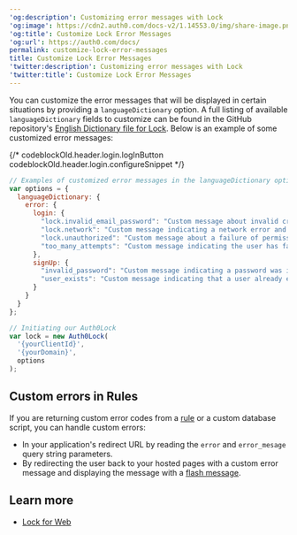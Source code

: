 ---
'og:description': Customizing error messages with Lock
'og:image': https://cdn2.auth0.com/docs-v2/1.14553.0/img/share-image.png
'og:title': Customize Lock Error Messages
'og:url': https://auth0.com/docs/
permalink: customize-lock-error-messages
title: Customize Lock Error Messages
'twitter:description': Customizing error messages with Lock
'twitter:title': Customize Lock Error Messages
---
You can customize the error messages that will be displayed in certain situations by providing a `languageDictionary` option. A full listing of available `languageDictionary` fields to customize can be found in the GitHub repository's [English Dictionary file for Lock](https://github.com/auth0/lock/blob/master/src/i18n/en.js). Below is an example of some customized error messages:

{/* codeblockOld.header.login.logInButton codeblockOld.header.login.configureSnippet */}


```javascript lines
// Examples of customized error messages in the languageDictionary option
var options = {
  languageDictionary: {
    error: {
      login: {
        "lock.invalid_email_password": "Custom message about invalid credentials",
        "lock.network": "Custom message indicating a network error and suggesting the user check connection",
        "lock.unauthorized": "Custom message about a failure of permissions",
        "too_many_attempts": "Custom message indicating the user has failed to login too many times."
      },
      signUp: {
        "invalid_password": "Custom message indicating a password was invalid",
        "user_exists": "Custom message indicating that a user already exists"
      }
    }
  }
};

// Initiating our Auth0Lock
var lock = new Auth0Lock(
  '{yourClientId}',
  '{yourDomain}',
  options
);
```






## Custom errors in Rules

If you are returning custom error codes from a [rule](/docs/customize/rules) or a custom database script, you can handle custom errors:

* In your application's redirect URL by reading the `error` and `error_mesage` query string parameters.
* By redirecting the user back to your hosted pages with a custom error message and displaying the message with a [flash message](/docs/libraries/lock/lock-api-reference).

## Learn more

* [Lock for Web](/docs/libraries/lock)